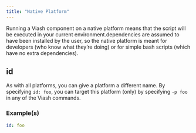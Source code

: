 ```yaml
---
title: "Native Platform"
---
```


Running a Viash component on a native platform means that the script will be executed in your current environment.\nAny dependencies are assumed to have been installed by the user, so the native platform is meant for developers (who know what they’re doing) or for simple bash scripts (which have no extra dependencies).\n

## id

As with all platforms, you can give a platform a different name. By specifying `id: foo`, you can target this platform (only) by specifying `-p foo` in any of the Viash commands.

### Example(s)

```yaml
id: foo
```

